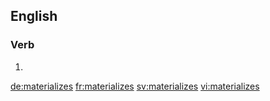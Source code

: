 ==English==

===Verb===
{{head|en}}

# {{en-third-person singular of|materialize}}

[[de:materializes]]
[[fr:materializes]]
[[sv:materializes]]
[[vi:materializes]]